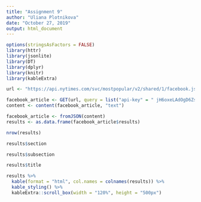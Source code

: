 ---
title: "Assignment 9"
author: "Uliana Plotnikova"
date: "October 27, 2019"
output: html_document
---

```{r}
options(stringsAsFactors = FALSE)
library(httr)
library(jsonlite)
library(DT)
library(dplyr)
library(knitr)
library(kableExtra)
```


```{r}
url <- "https://api.nytimes.com/svc/mostpopular/v2/shared/1/facebook.json?api-key=yourkey"

```

```{r}
facebook_article <- GET(url, query = list("api-key" = " jH6oxeLAdOgD6ZseUbBxAKNG5WA6QgZQ "))
content <- content(facebook_article, "text")
```

```{r}
facebook_article <- fromJSON(content)
results <- as.data.frame(facebook_article$results)
```


```{r}
nrow(results)
```


```{r}
results$section
```


```{r}
results$subsection
```

```{r}
results$title
```


```{r kable, results = "asis"}
results %>%
  kable(format = "html", col.names = colnames(results)) %>%
  kable_styling() %>%
  kableExtra::scroll_box(width = "120%", height = "500px")
```











